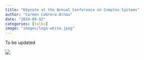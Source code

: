 ```yaml
---
title: "Keynote at the Annual Conference on Complex Systems"
author: "Carmen Cabrera-Arnau"
date: "2024-09-02"
categories: [talks]
image: "images/logo-white.jpeg"
---
```


To be updated

![](images/logo-white.jpeg){fig-align="centre}
